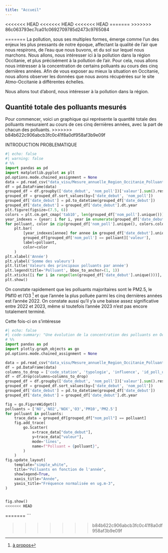 ```yaml
---
title: "Accueil"
---
```

<<<<<<< HEAD
<<<<<<< HEAD
<<<<<<< HEAD
=======
>>>>>>> 86c063793ec7ca01c0692709785d2473c9765084


=======
La pollution, sous ses multiples formes, émerge comme l'un des enjeux les plus pressants de notre époque, affectant la qualité de l'air que nous respirons, de l'eau que nous buvons, et du sol sur lequel nous marchons.
Nous allons, nous intéresser ici à la pollution dans la région Occitanie, et plus précisément à la pollution de l'air.
Pour cela, nous allons nous intéresser à la concentration de certains polluants au cours des cinq dernières années. 
Afin de vous exposer au mieux la situation en Occitanie, nous allons observer les données que nous avons récupérées sur le site Atmo-Occitanie à différentes échelles.

Nous allons tout d'abord, nous intéresser à la pollution dans la région.

## Quantité totale des polluants mesurés 
Pour commencer, voici un graphique qui représente la quantité totale des polluants mesuraient au cours de ces cinq dernières années, avec la part de chacun des polluants. 
>>>>>>> b84b622c906abcb3fc0c41f8a0df958af3b9e09f

INTRODUCTION
PROBLEMATIQUE

```python
#| echo: false
#| warning: false
# %%
import pandas as pd
import matplotlib.pyplot as plt
pd.options.mode.chained_assignment = None
data = pd.read_csv("data_visu/Mesure_annuelle_Region_Occitanie_Polluants_Principaux.csv")
df = pd.DataFrame(data)
grouped_df = df.groupby(['date_debut', 'nom_poll'])['valeur'].sum().reset_index()
grouped_df = grouped_df.sort_values(by=['date_debut', 'nom_poll'])
grouped_df['date_debut'] = pd.to_datetime(grouped_df['date_debut'])
grouped_df['date_debut'] = grouped_df['date_debut'].dt.year
plt.figure(figsize=(7.5, 6))
colors = plt.cm.get_cmap('tab10', len(grouped_df['nom_poll'].unique()))
year_indexes = {year: i for i, year in enumerate(grouped_df['date_debut'].unique())}
for polluant, color in zip(grouped_df['nom_poll'].unique(), colors.colors):
    plt.bar(
        [year_indexes[annee] for annee in grouped_df['date_debut'].unique()],
        grouped_df[grouped_df['nom_poll'] == polluant]['valeur'],
        label=polluant,
        color=color
    )
plt.xlabel('Année')
plt.ylabel('Somme des valeurs')
plt.title('Valeurs des principaux polluants par année')
plt.legend(title='Polluant', bbox_to_anchor=(1, 1))
plt.xticks([i for i in range(len(grouped_df['date_debut'].unique()))], grouped_df['date_debut'].unique())
plt.show()
```

On constate rapidement que les polluants majoritaires sont le PM2.5, le PM10 et l'O3 ^[[à propos](https://zakariakhodrium.github.io/projet_pollution_Occitanie/about.qmd)] et que l'année la plus polluée parmi les cinq dernières années est l'année 2022.
On constate aussi qu'il y'a une baisse assez significative entre 2022 et 2023, même si toutefois l'année 2023 n'est pas encore totalement terminé.



Cette fois-ci on s'intéresse 

```python
#| echo: false
#| code-summary: "Une évolution de la concentration des polluants en Occitanie"
# %%
import pandas as pd
import plotly.graph_objects as go
pd.options.mode.chained_assignment = None

data = pd.read_csv("data_visu/Mesure_annuelle_Region_Occitanie_Polluants_Principaux.csv")
df = pd.DataFrame(data)
columns_to_drop = ['code_station', 'typologie', 'influence', 'id_poll_ue', 'unite', 'metrique', 'date_fin', 'statut_valid']
df = df.drop(columns=columns_to_drop)
grouped_df = df.groupby(['date_debut', 'nom_poll'])['valeur'].sum().reset_index()
grouped_df = grouped_df.sort_values(by=['date_debut', 'nom_poll'])
grouped_df['date_debut'] = pd.to_datetime(grouped_df['date_debut'])
grouped_df['date_debut'] = grouped_df['date_debut'].dt.year

fig = go.FigureWidget()
polluants = ['NO','NO2','NOX','O3','PM10','PM2.5']
for polluant in polluants:
    trace_data = grouped_df[grouped_df["nom_poll"] == polluant]
    fig.add_trace(
        go.Scatter(
            x=trace_data["date_debut"],
            y=trace_data["valeur"],
            mode='lines',
            name=f"Polluant = {polluant}",
        )
    )
fig.update_layout(
    template="simple_white",
    title="Polluants en fonction de l'année",
    showlegend=True,
    xaxis_title="Année",
    yaxis_title="Fréquence normalisée en ug.m-3",
)


fig.show()
<<<<<<< HEAD
```
=======
```

>>>>>>> b84b622c906abcb3fc0c41f8a0df958af3b9e09f
